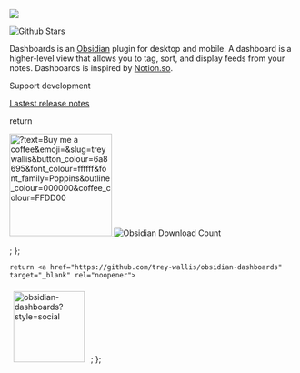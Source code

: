 ![](/assets/cover.png)

<Banner />

![Github Stars](https://img.shields.io/github/stars/trey-wallis/obsidian-dashboards?style=social)

Dashboards is an [Obsidian](https://obsidian.md/) plugin for desktop and mobile. A dashboard is a higher-level view that allows you to tag, sort, and display feeds from your notes. Dashboards is inspired by [Notion.so](https://www.notion.so/).

Support development

<BuyMeACoffee />

[Lastest release notes](https://github.com/trey-wallis/obsidian-dashboards/releases/tag/6.19.1)

  return <div>
  <a href="https://buymeacoffee.com/treywallis" target="_blank" rel="noopener">
    <img width="180px" src="https://img.buymeacoffee.com/button-api/?text=Buy me a coffee&amp;emoji=&amp;slug=treywallis&amp;button_colour=6a8695&amp;font_colour=ffffff&amp;font_family=Poppins&amp;outline_colour=000000&amp;coffee_colour=FFDD00" referrerpolicy="no-referrer" alt="?text=Buy me a coffee&amp;emoji=&amp;slug=treywallis&amp;button_colour=6a8695&amp;font_colour=ffffff&amp;font_family=Poppins&amp;outline_colour=000000&amp;coffee_colour=FFDD00">
</a>
<img src="https://img.shields.io/badge/dynamic/json?logo=obsidian&color=%23483699&label=downloads&query=%24%5B%22notion-like-tables%22%5D.downloads&url=https%3A%2F%2Fraw.githubusercontent.com%2Fobsidianmd%2Fobsidian-releases%2Fmaster%2Fcommunity-plugin-stats.json" alt="Obsidian Download Count">
</div>;
};

    return <a href="https://github.com/trey-wallis/obsidian-dashboards" target="_blank" rel="noopener">
<img width="125" style="padding:7px 7px 5px" src="https://img.shields.io/github/stars/trey-wallis/obsidian-dashboards?style=social" referrerpolicy="no-referrer" alt="obsidian-dashboards?style=social">
</a>;
};
